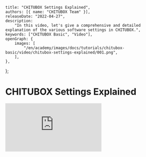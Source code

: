 	title: "CHITUBOX Settings Explained",
	authors: [{ name: "CHITUBOX Team" }],
	releaseDate: "2022-04-27",
	description:
		"In this video, let's give a comprehensive and detailed explanation of the various software settings in CHITUBOX.",
	keywords: ["CHITUBOX Basic", "Video"],
	openGraph: {
		images: [
			"/en/academy/images/docs/tutorials/chitubox-basic/video/chitubox-settings-explained/001.png",
		],
	},
};

# CHITUBOX Settings Explained

<YouTubeVideoContainer>
	<iframe
		src="https://www.youtube.com/embed/pwkWignBIzo"
		scrolling="no"
		border="0"
		frameborder="no"
		framespacing="0"
		allowfullscreen="true"
	></iframe>
</YouTubeVideoContainer>
